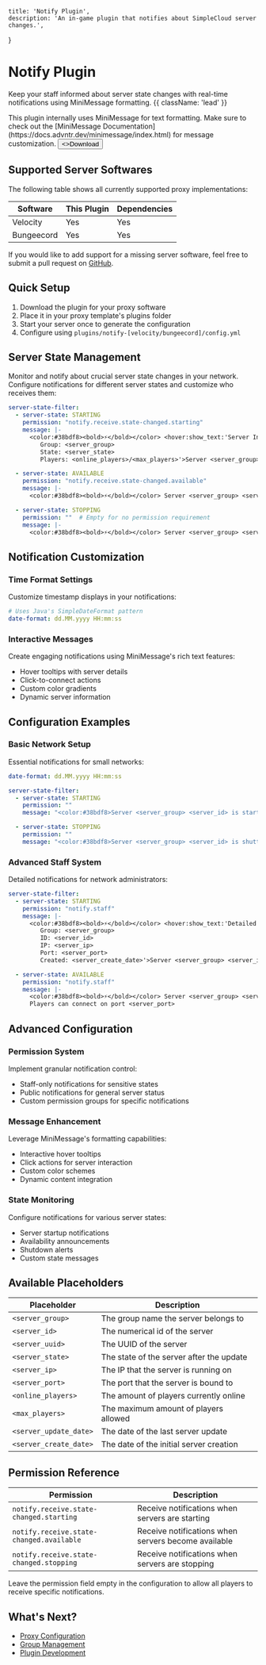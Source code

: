 
    title: 'Notify Plugin',
    description: 'An in-game plugin that notifies about SimpleCloud server changes.',
}

# Notify Plugin

Keep your staff informed about server state changes with real-time notifications using MiniMessage formatting. {{ className: 'lead' }}

<Note>
    This plugin internally uses MiniMessage for text formatting. Make sure to check out the [MiniMessage Documentation](https://docs.advntr.dev/minimessage/index.html) for message customization.
</Note>

<Button href="https://github.com/theSimpleCloud/notify-plugin/releases" arrow="right">
    <>Download</>
</Button>

## Supported Server Softwares

The following table shows all currently supported proxy implementations:

| Software    | This Plugin | Dependencies |
|------------|-------------|--------------|
| Velocity   | Yes         | Yes          |
| Bungeecord | Yes         | Yes          |

If you would like to add support for a missing server software, feel free to submit a pull request on [GitHub](https://github.com/theSimpleCloud/notify-plugin).

## Quick Setup

1. Download the plugin for your proxy software
2. Place it in your proxy template's plugins folder
3. Start your server once to generate the configuration
4. Configure using `plugins/notify-[velocity/bungeecord]/config.yml`

## Server State Management

Monitor and notify about crucial server state changes in your network. Configure notifications for different server states and customize who receives them:

```yaml
server-state-filter:
  - server-state: STARTING
    permission: "notify.receive.state-changed.starting"
    message: |-
      <color:#38bdf8><bold>⚡</bold></color> <hover:show_text:'Server Information:
         Group: <server_group>
         State: <server_state>
         Players: <online_players>/<max_players>'>Server <server_group> <server_id></hover> is starting up.

  - server-state: AVAILABLE
    permission: "notify.receive.state-changed.available"
    message: |-
      <color:#38bdf8><bold>⚡</bold></color> Server <server_group> <server_id> is now available.

  - server-state: STOPPING
    permission: ""  # Empty for no permission requirement
    message: |-
      <color:#38bdf8><bold>⚡</bold></color> Server <server_group> <server_id> is shutting down.
```

## Notification Customization

### Time Format Settings

Customize timestamp displays in your notifications:

```yaml
# Uses Java's SimpleDateFormat pattern
date-format: dd.MM.yyyy HH:mm:ss
```

### Interactive Messages

Create engaging notifications using MiniMessage's rich text features:

- Hover tooltips with server details
- Click-to-connect actions
- Custom color gradients
- Dynamic server information

## Configuration Examples

### Basic Network Setup
Essential notifications for small networks:

```yaml
date-format: dd.MM.yyyy HH:mm:ss

server-state-filter:
  - server-state: STARTING
    permission: ""
    message: "<color:#38bdf8>Server <server_group> <server_id> is starting up."

  - server-state: STOPPING
    permission: ""
    message: "<color:#38bdf8>Server <server_group> <server_id> is shutting down."
```

### Advanced Staff System
Detailed notifications for network administrators:

```yaml
server-state-filter:
  - server-state: STARTING
    permission: "notify.staff"
    message: |-
      <color:#38bdf8><bold>⚡</bold></color> <hover:show_text:'Detailed Information:
         Group: <server_group>
         ID: <server_id>
         IP: <server_ip>
         Port: <server_port>
         Created: <server_create_date>'>Server <server_group> <server_id></hover> is starting up.

  - server-state: AVAILABLE
    permission: "notify.staff"
    message: |-
      <color:#38bdf8><bold>⚡</bold></color> Server <server_group> <server_id> is now available.
      Players can connect on port <server_port>
```

## Advanced Configuration

### Permission System
Implement granular notification control:

- Staff-only notifications for sensitive states
- Public notifications for general server status
- Custom permission groups for specific notifications

### Message Enhancement
Leverage MiniMessage's formatting capabilities:

- Interactive hover tooltips
- Click actions for server interaction
- Custom color schemes
- Dynamic content integration

### State Monitoring
Configure notifications for various server states:

- Server startup notifications
- Availability announcements
- Shutdown alerts
- Custom state messages

## Available Placeholders

| Placeholder | Description |
|------------|-------------|
| `<server_group>` | The group name the server belongs to |
| `<server_id>` | The numerical id of the server |
| `<server_uuid>` | The UUID of the server |
| `<server_state>` | The state of the server after the update |
| `<server_ip>` | The IP that the server is running on |
| `<server_port>` | The port that the server is bound to |
| `<online_players>` | The amount of players currently online |
| `<max_players>` | The maximum amount of players allowed |
| `<server_update_date>` | The date of the last server update |
| `<server_create_date>` | The date of the initial server creation |

## Permission Reference

| Permission | Description |
|------------|-------------|
| `notify.receive.state-changed.starting` | Receive notifications when servers are starting |
| `notify.receive.state-changed.available` | Receive notifications when servers become available |
| `notify.receive.state-changed.stopping` | Receive notifications when servers are stopping |

<Note>
    Leave the permission field empty in the configuration to allow all players to receive specific notifications.
</Note>

## What's Next?

- [Proxy Configuration](/proxy)
- [Group Management](/groups)
- [Plugin Development](/plugins)
